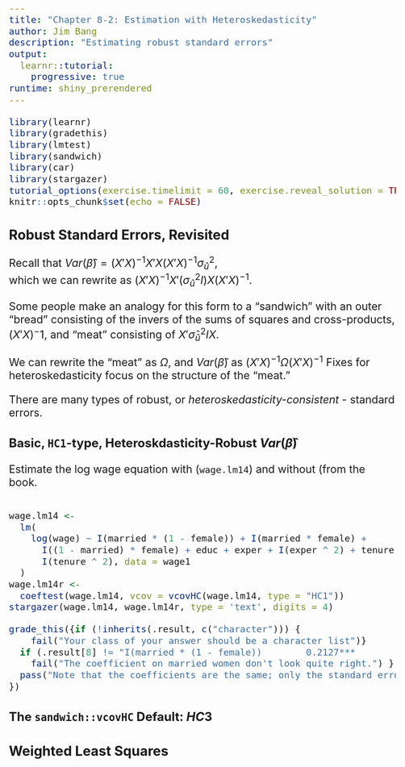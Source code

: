```yaml
---
title: "Chapter 8-2: Estimation with Heteroskedasticity"
author: Jim Bang
description: "Estimating robust standard errors"
output: 
  learnr::tutorial: 
    progressive: true
runtime: shiny_prerendered
---
```


<style type="text/css">
h1{font-size: 24pt}
h2{font-size: 20pt}
h3{font-size: 18pt}
h4,h5,h6{font-size: 16pt}
body{font-size: 16pt}
</style>

<script language="JavaScript">
$(function() {
   var editor;
   $('.ace_editor').each(function( index ) {
     editor = ace.edit(this);
     editor.setFontSize("16px");
   });
})
</script>

```r
library(learnr)
library(gradethis)
library(lmtest)
library(sandwich)
library(car)
library(stargazer)
tutorial_options(exercise.timelimit = 60, exercise.reveal_solution = TRUE)
knitr::opts_chunk$set(echo = FALSE)
```

## Robust Standard Errors, Revisited

Recall that $Var(\hat\beta) = (X'X)^{-1}X'X(X'X)^{-1}\sigma_\hat{u}^2$, <br>
which we can rewrite as $(X'X)^{-1}X'(\sigma_\hat{u}^2I)X(X'X)^{-1}$.

Some people make an analogy for this form to a "sandwich" with an outer "bread" consisting of the invers of the sums of squares and cross-products, $(X'X)^-1$, and "meat" consisting of $X'\hat\sigma_\hat{u}^2IX$.

We can rewrite the "meat" as $\Omega$, and $Var(\hat\beta)$ as $(X'X)^{-1}\Omega(X'X)^{-1}$ Fixes for heteroskedasticity focus on the structure of the "meat."

There are many types of robust, or *heteroskedasticity-consistent* - standard errors. 

### Basic, `HC1`-type, Heteroskdasticity-Robust $Var(\hat\beta)$



Estimate the log wage equation with (`wage.lm14`) and without (from the book. 

```r

```

```r
wage.lm14 <-
  lm(
    log(wage) ~ I(married * (1 - female)) + I(married * female) + 
      I((1 - married) * female) + educ + exper + I(exper ^ 2) + tenure + 
      I(tenure ^ 2), data = wage1
  )
wage.lm14r <-
  coeftest(wage.lm14, vcov = vcovHC(wage.lm14, type = "HC1"))
stargazer(wage.lm14, wage.lm14r, type = 'text', digits = 4)
```

```r
grade_this({if (!inherits(.result, c("character"))) {
    fail("Your class of your answer should be a character list")}
  if (.result[8] != "I(married * (1 - female))        0.2127***          0.2127*** ") { 
    fail("The coefficient on married women don't look quite right.") }
  pass("Note that the coefficients are the same; only the standard errors differ.")
})
```

### The `sandwich::vcovHC` Default: $HC3$



## Weighted Least Squares


